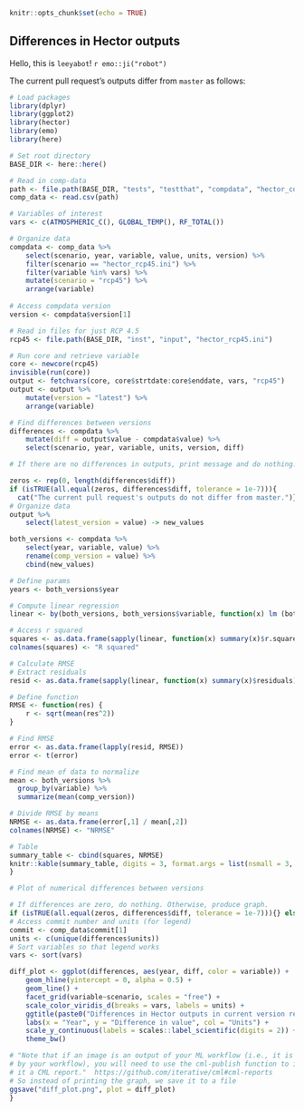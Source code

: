 ```r
knitr::opts_chunk$set(echo = TRUE)
```

## Differences in Hector outputs

Hello, this is `leeyabot`! `r emo::ji("robot")`

The current pull request's outputs differ from `master` as follows:  


``` r
# Load packages
library(dplyr)
library(ggplot2)
library(hector)
library(emo)
library(here)

# Set root directory
BASE_DIR <- here::here()

# Read in comp-data
path <- file.path(BASE_DIR, "tests", "testthat", "compdata", "hector_comp.csv")
comp_data <- read.csv(path)

# Variables of interest
vars <- c(ATMOSPHERIC_C(), GLOBAL_TEMP(), RF_TOTAL())

# Organize data
compdata <- comp_data %>% 
    select(scenario, year, variable, value, units, version) %>%
    filter(scenario == "hector_rcp45.ini") %>%
    filter(variable %in% vars) %>%
    mutate(scenario = "rcp45") %>%
    arrange(variable)
  
# Access compdata version  
version <- compdata$version[1]

# Read in files for just RCP 4.5
rcp45 <- file.path(BASE_DIR, "inst", "input", "hector_rcp45.ini")

# Run core and retrieve variable
core <- newcore(rcp45)
invisible(run(core))
output <- fetchvars(core, core$strtdate:core$enddate, vars, "rcp45")
output <- output %>% 
    mutate(version = "latest") %>%
    arrange(variable)

# Find differences between versions
differences <- compdata %>% 
    mutate(diff = output$value - compdata$value) %>% 
    select(scenario, year, variable, units, version, diff)
```


```r

# If there are no differences in outputs, print message and do nothing. Otherwise, run summary table code.

zeros <- rep(0, length(differences$diff))
if (isTRUE(all.equal(zeros, differences$diff, tolerance = 1e-7))){
  cat("The current pull request's outputs do not differ from master.")} else {
# Organize data
output %>%
    select(latest_version = value) -> new_values

both_versions <- compdata %>%
    select(year, variable, value) %>%
    rename(comp_version = value) %>%
    cbind(new_values)

# Define params
years <- both_versions$year

# Compute linear regression
linear <- by(both_versions, both_versions$variable, function(x) lm (both_versions$latest_version~both_versions$comp_version))

# Access r squared
squares <- as.data.frame(sapply(linear, function(x) summary(x)$r.squared))
colnames(squares) <- "R squared"

# Calculate RMSE
# Extract residuals
resid <- as.data.frame(sapply(linear, function(x) summary(x)$residuals))

# Define function
RMSE <- function(res) {
    r <- sqrt(mean(res^2))
}

# Find RMSE
error <- as.data.frame(lapply(resid, RMSE))
error <- t(error)

# Find mean of data to normalize
mean <- both_versions %>% 
  group_by(variable) %>% 
  summarize(mean(comp_version))

# Divide RMSE by means
NRMSE <- as.data.frame(error[,1] / mean[,2])
colnames(NRMSE) <- "NRMSE"

# Table
summary_table <- cbind(squares, NRMSE)
knitr::kable(summary_table, digits = 3, format.args = list(nsmall = 3, scientific = FALSE))
}
```


``` r
# Plot of numerical differences between versions

# If differences are zero, do nothing. Otherwise, produce graph.
if (isTRUE(all.equal(zeros, differences$diff, tolerance = 1e-7))){} else {
# Access commit number and units (for legend)
commit <- comp_data$commit[1]
units <- c(unique(differences$units))
# Sort variables so that legend works
vars <- sort(vars)

diff_plot <- ggplot(differences, aes(year, diff, color = variable)) +
    geom_hline(yintercept = 0, alpha = 0.5) +
    geom_line() +
    facet_grid(variable~scenario, scales = "free") +
    scale_color_viridis_d(breaks = vars, labels = units) +
    ggtitle(paste0("Differences in Hector outputs in current version relative to commit #", commit)) +
    labs(x = "Year", y = "Difference in value", col = "Units") +
    scale_y_continuous(labels = scales::label_scientific(digits = 2)) + 
    theme_bw()

# "Note that if an image is an output of your ML workflow (i.e., it is produced
# by your workflow), you will need to use the cml-publish function to include 
# it a CML report."  https://github.com/iterative/cml#cml-reports
# So instead of printing the graph, we save it to a file
ggsave("diff_plot.png", plot = diff_plot)
}
```
